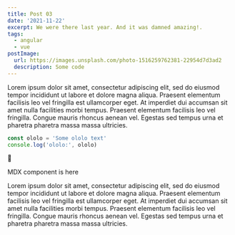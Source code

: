```yaml
---
title: Post 03
date: '2021-11-22'
excerpt: We were there last year. And it was damned amazing!.
tags:
  - angular
  - vue
postImage:
  url: https://images.unsplash.com/photo-1516259762381-22954d7d3ad2
  description: Some code
---
```


Lorem ipsum dolor sit amet, consectetur adipiscing elit, sed do eiusmod tempor incididunt ut labore et dolore magna aliqua. Praesent elementum facilisis leo vel fringilla est ullamcorper eget. At imperdiet dui accumsan sit amet nulla facilities morbi tempus. Praesent elementum facilisis leo vel fringilla. Congue mauris rhoncus aenean vel. Egestas sed tempus urna et pharetra pharetra massa massa ultricies.

```javascript
const ololo = 'Some ololo text'
console.log('ololo:', ololo)
```

🤖

<MdxComponent>MDX component is here</MdxComponent>

Lorem ipsum dolor sit amet, consectetur adipiscing elit, sed do eiusmod tempor incididunt ut labore et dolore magna aliqua. Praesent elementum facilisis leo vel fringilla est ullamcorper eget. At imperdiet dui accumsan sit amet nulla facilities morbi tempus. Praesent elementum facilisis leo vel fringilla. Congue mauris rhoncus aenean vel. Egestas sed tempus urna et pharetra pharetra massa massa ultricies.
